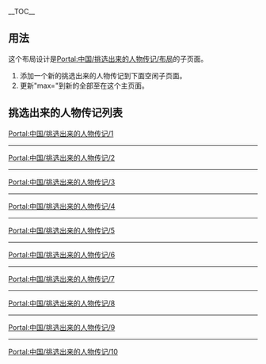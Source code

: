 {{Portal:中国/box-header|挑选出来的人物传记|Portal:中国/挑选出来的人物传记|}}

__TOC__
== 用法 ==
这个布局设计是[[Portal:中国/挑选出来的人物传记/布局|Portal:中国/挑选出来的人物传记/布局]]的子页面。
# 添加一个新的挑选出来的人物传记到下面空闲子页面。
# 更新"max="到新的全部至{{tl|Random portal component}}在这个主页面。

== 挑选出来的人物传记列表 ==

[[Portal:中国/挑选出来的人物传记/1|Portal:中国/挑选出来的人物传记/1]]
{{Portal:中国/挑选出来的人物传记/1}}
----
[[Portal:中国/挑选出来的人物传记/2|Portal:中国/挑选出来的人物传记/2]]
{{Portal:中国/挑选出来的人物传记/2}}
----
[[Portal:中国/挑选出来的人物传记/3|Portal:中国/挑选出来的人物传记/3]]
{{Portal:中国/挑选出来的人物传记/3}}
----
[[Portal:中国/挑选出来的人物传记/4|Portal:中国/挑选出来的人物传记/4]]
{{Portal:中国/挑选出来的人物传记/4}}
----
[[Portal:中国/挑选出来的人物传记/5|Portal:中国/挑选出来的人物传记/5]]
{{Portal:中国/挑选出来的人物传记/5}}
----
[[Portal:中国/挑选出来的人物传记/6|Portal:中国/挑选出来的人物传记/6]]
{{Portal:中国/挑选出来的人物传记/6}}
----
[[Portal:中国/挑选出来的人物传记/7|Portal:中国/挑选出来的人物传记/7]]
{{Portal:中国/挑选出来的人物传记/7}}
----
[[Portal:中国/挑选出来的人物传记/8|Portal:中国/挑选出来的人物传记/8]]
{{Portal:中国/挑选出来的人物传记/8}}
----
[[Portal:中国/挑选出来的人物传记/9|Portal:中国/挑选出来的人物传记/9]]
{{Portal:中国/挑选出来的人物传记/9}}
----
[[Portal:中国/挑选出来的人物传记/10|Portal:中国/挑选出来的人物传记/10]]
{{Portal:中国/挑选出来的人物传记/10}}


{{Portal:中国/box-footer|}}